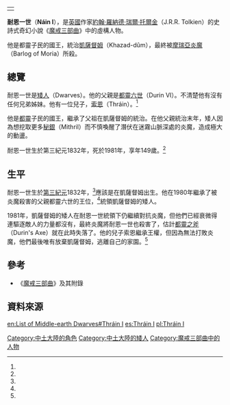 {|align=right
|-
|{{Tolkienchar |
image_character = |
image_caption = |
Book(s) = 《[[魔戒三部曲|魔戒三部曲]]》 |
character_name = 耐恩一世 |
character_alias = |
character_title = 都靈子民的國王 |
character_race = [[矮人_(中土大陸)|矮人]] |
character_culture = 都靈部族 |
character_gender = 男性 |
character_realm = [[凱薩督姆|凱薩督姆]] |
character_sub_realm = |
character_lifespan = 第三紀元1832年 - [[第三紀元|第三紀元]]1981年<ref name=autogenerated1>《[[魔戒三部曲|魔戒三部曲]]》 2001年 聯經初版翻譯 附錄一帝王本紀及年表</ref> |
character_weapon = [[都靈之斧|都靈之斧]] | 
}}
|}
'''耐恩一世'''（'''Náin I'''），是[[英國|英國]]作家[[約翰·羅納德·瑞爾·托爾金|約翰·羅納德·瑞爾·托爾金]]（J.R.R. Tolkien）的史詩式奇幻小說《[[魔戒三部曲|魔戒三部曲]]》中的虛構人物。

他是都靈子民的國王，統治[[凱薩督姆|凱薩督姆]]（Khazad-dûm），最終被[[摩瑞亞炎魔|摩瑞亞炎魔]]（Barlog of Moria）所殺。

==總覽==
耐恩一世是[[矮人_(中土大陸)|矮人]]（Dwarves）。他的父親是[[都靈_(中土大陸)#都靈六世（第三紀元中）|都靈六世]]（Durin VI）。不清楚他有沒有任何兄弟姊妹。他有一位兒子，[[索恩一世|索恩]]（Thráin）。<ref name=autogenerated1 />

他是[[都靈_(中土大陸)|都靈]]子民的國王，繼承了父祖在凱薩督姆的統治。在他父親統治末年，矮人因為想挖取更多[[秘銀|秘銀]]（Mithril）而不慎喚醒了潛伏在迷霧山脈深處的炎魔，造成極大的動盪。

耐恩一世生於第三紀元1832年，死於1981年，享年149歲。<ref name=autogenerated1 />

==生平==
耐恩一世生於[[第三紀元|第三紀元]]1832年，<ref name=autogenerated1 />應該是在凱薩督姆出生。他在1980年繼承了被炎魔殺害的父親都靈六世的王位，<ref name=autogenerated1 />統領凱薩督姆的矮人。

1981年，凱薩督姆的矮人在耐恩一世統領下仍繼續對抗炎魔，但他們已經衰微得連驅逐敵人的力量都沒有，最終炎魔將耐恩一世也殺害了，估計[[都靈之斧|都靈之斧]]（Durin's Axe）就在此時失落了。他的兒子索恩繼承王權，但因為無法打敗炎魔，他們最後唯有放棄凱薩督姆，逃離自己的家園。<ref name=autogenerated1 />

==參考==
*《[[魔戒三部曲|魔戒三部曲]]》及其附錄

==資料來源==
{{reflist}}

{{都靈子民的國王|[[都靈_(中土大陸)#都靈六世（第三紀元中）|都靈六世]]|[[索恩一世|索恩一世]]|}}
{{dwarves}}

[[Category:中土大陸的角色|Category:中土大陸的角色]]
[[Category:中土大陸的矮人|Category:中土大陸的矮人]]
[[Category:魔戒三部曲中的人物|Category:魔戒三部曲中的人物]]

[[en:List_of_Middle-earth_Dwarves#Thráin_I|en:List of Middle-earth Dwarves#Thráin I]]
[[es:Thráin_I|es:Thráin I]]
[[pl:Thráin_I|pl:Thráin I]]